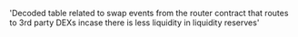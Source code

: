 'Decoded table related to swap events from  the router contract that routes to 3rd party DEXs incase there is less liquidity in liquidity reserves'
